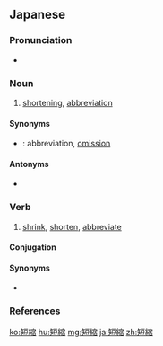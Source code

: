 ==Japanese==
{{ja-kanjitab|たん|しゅく|yomi=o}}

===Pronunciation===
* {{ja-pron|たんしゅく|y=o|acc=0|acc_ref=NHK}}

===Noun===
{{ja-noun|たんしゅく}}

# [[shortening]], [[abbreviation]]

====Synonyms====
* {{ja-r|省略|しょうりゃく}}: abbreviation, [[omission]]

====Antonyms====
* {{ja-r|延長|えんちょう}}

===Verb===
{{ja-verb-suru|たんしゅく}}

# [[shrink]], [[shorten]], [[abbreviate]]
#: {{ja-usex|納期を'''短縮した'''。|のうき を '''たんしゅく した'''。|I moved up the appointed day of delivery.}}

====Conjugation====
{{ja-suru|たんしゅく}}

====Synonyms====
* {{ja-r|縮める|ちぢめる}}

===References===
<references/>

[[ko:短縮]]
[[hu:短縮]]
[[mg:短縮]]
[[ja:短縮]]
[[zh:短縮]]